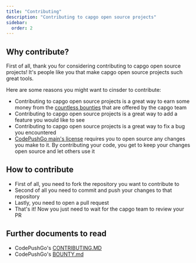 ```yaml
---
title: "Contributing"
description: "Contributing to capgo open source projects"
sidebar:
  order: 2
---
```


## Why contribute?

First of all, thank you for considering contributing to capgo open source projects! It's people like you that make capgo open source projects such great tools.

Here are some reasons you might want to cinsder to contribute:

* Contributing to capgo open source projects is a great way to earn some money from the [countless bounties](https://console.algora.io/org/CodePushGo) that are offered by the capgo team
* Contributing to capgo open source projects is a great way to add a feature you would like to see
* Contributing to capgo open source projects is a great way to fix a bug you encountered
* [CodePushGo main's license](https://github.com/Cap-go/capgo/blob/main/LICENSE) requires you to open source any changes you make to it. By contributing your code, you get to keep your changes open source and let others use it

## How to contribute

 * First of all, you need to fork the repository you want to contribute to
 * Second of all you need to commit and push your changes to that repository
 * Lastly, you need to open a pull request
 * That's it! Now you just need to wait for the capgo team to review your PR

## Further documents to read

 * CodePushGo's [CONTRIBUTING.MD](https://github.com/Cap-go/capgo/blob/main/CONTRIBUTING.md)
 * CodePushGo's [BOUNTY.md](https://github.com/Cap-go/capgo/blob/main/BOUNTY.md)
